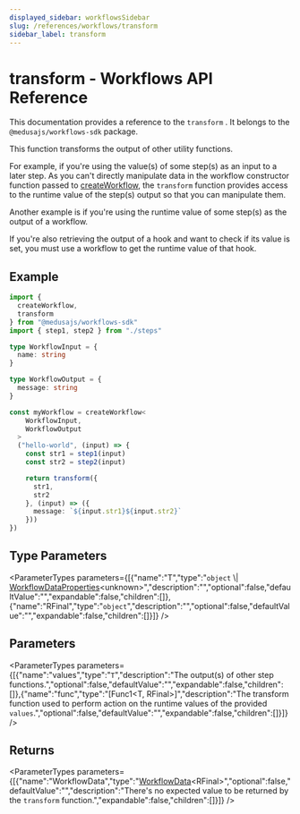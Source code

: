 ```yaml
---
displayed_sidebar: workflowsSidebar
slug: /references/workflows/transform
sidebar_label: transform
---
```



# transform - Workflows API Reference

This documentation provides a reference to the `transform` . It belongs to the `@medusajs/workflows-sdk` package.

This function transforms the output of other utility functions.

For example, if you're using the value(s) of some step(s) as an input to a later step. As you can't directly manipulate data in the  workflow constructor function passed to [createWorkflow](workflows.createWorkflow.mdx),
the `transform` function provides access to the runtime value of the step(s) output so that you can manipulate them.

Another example is if you're using the runtime value of some step(s) as the output of a workflow.

If you're also retrieving the output of a hook and want to check if its value is set, you must use a workflow to get the runtime value of that hook.

## Example

```ts
import {
  createWorkflow,
  transform
} from "@medusajs/workflows-sdk"
import { step1, step2 } from "./steps"

type WorkflowInput = {
  name: string
}

type WorkflowOutput = {
  message: string
}

const myWorkflow = createWorkflow<
    WorkflowInput,
    WorkflowOutput
  >
  ("hello-world", (input) => {
    const str1 = step1(input)
    const str2 = step2(input)

    return transform({
      str1,
      str2
    }, (input) => ({
      message: `${input.str1}${input.str2}`
    }))
})
```

## Type Parameters

<ParameterTypes parameters={[{"name":"T","type":"`object` \\| [WorkflowDataProperties](../types/workflows.WorkflowDataProperties.mdx)&#60;unknown&#62;","description":"","optional":false,"defaultValue":"","expandable":false,"children":[]},{"name":"RFinal","type":"`object`","description":"","optional":false,"defaultValue":"","expandable":false,"children":[]}]} />

## Parameters

<ParameterTypes parameters={[{"name":"values","type":"`T`","description":"The output(s) of other step functions.","optional":false,"defaultValue":"","expandable":false,"children":[]},{"name":"func","type":"[Func1&#60;T, RFinal&#62;]","description":"The transform function used to perform action on the runtime values of the provided `values`.","optional":false,"defaultValue":"","expandable":false,"children":[]}]} />

## Returns

<ParameterTypes parameters={[{"name":"WorkflowData","type":"[WorkflowData](../types/workflows.WorkflowData.mdx)&#60;RFinal&#62;","optional":false,"defaultValue":"","description":"There's no expected value to be returned by the `transform` function.","expandable":false,"children":[]}]} />
